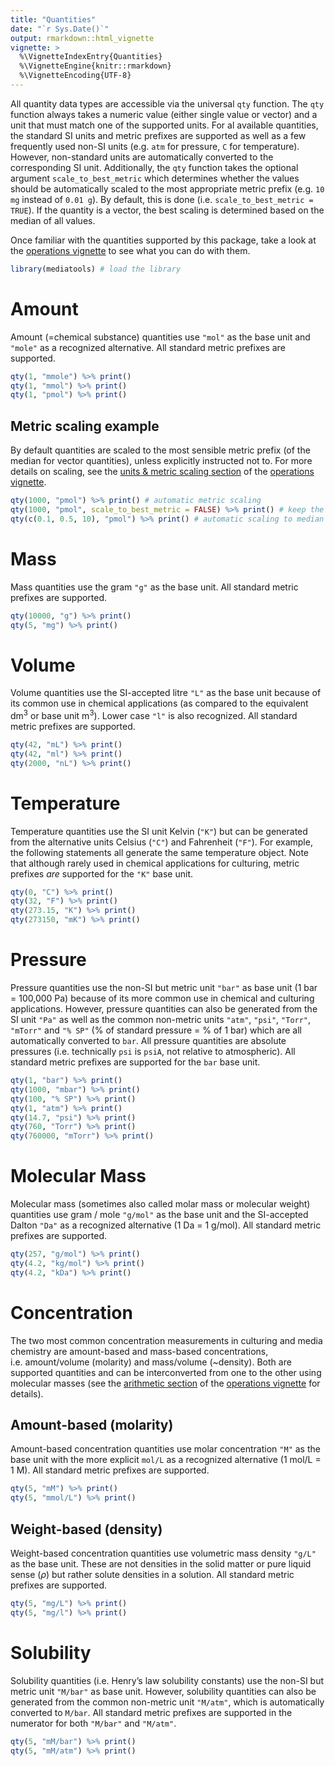 ```yaml
---
title: "Quantities"
date: "`r Sys.Date()`"
output: rmarkdown::html_vignette
vignette: >
  %\VignetteIndexEntry{Quantities}
  %\VignetteEngine{knitr::rmarkdown}
  %\VignetteEncoding{UTF-8}
---
```


All quantity data types are accessible via the universal `qty` function. The `qty` function always takes a numeric value (either single value or vector) and a unit that must match one of the supported units. For al available quantities, the standard SI units and metric prefixes are supported as well as a few frequently used non-SI units (e.g. `atm` for pressure, `C` for temperature). However, non-standard units are automatically converted to the corresponding SI unit. Additionally, the `qty` function takes the optional argument `scale_to_best_metric` which determines whether the values should be automatically scaled to the most appropriate metric prefix (e.g. `10 mg` instead of `0.01 g`). By default, this is done (i.e. `scale_to_best_metric = TRUE`). If the quantity is a vector, the best scaling is determined based on the median of all values.

Once familiar with the quantities supported by this package, take a look at the [operations vignette](operations.html) to see what you can do with them.

```r
library(mediatools) # load the library
```

# Amount

Amount (=chemical substance) quantities use `"mol"` as the base unit and `"mole"` as a recognized alternative. All standard metric prefixes are supported.

```r
qty(1, "mmole") %>% print()
qty(1, "mmol") %>% print()
qty(1, "pmol") %>% print()
```

## Metric scaling example

By default quantities are scaled to the most sensible metric prefix (of the median for vector quantities), unless explicitly instructed not to. For more details on scaling, see the [units & metric scaling section](operations.html#units-metric-scaling) of the [operations vignette](operations.html).

```r
qty(1000, "pmol") %>% print() # automatic metric scaling
qty(1000, "pmol", scale_to_best_metric = FALSE) %>% print() # keep the exact unit
qty(c(0.1, 0.5, 10), "pmol") %>% print() # automatic scaling to median
```

# Mass

Mass quantities use the gram `"g"` as the base unit. All standard metric prefixes are supported.

```r
qty(10000, "g") %>% print()
qty(5, "mg") %>% print()
```

# Volume

Volume quantities use the SI-accepted litre `"L"` as the base unit because of its common use in chemical applications (as compared to the equivalent dm$^3$ or base unit m$^3$). Lower case `"l"` is also recognized. All standard metric prefixes are supported.

```r
qty(42, "mL") %>% print()
qty(42, "ml") %>% print()
qty(2000, "nL") %>% print()
```

# Temperature

Temperature quantities use the SI unit Kelvin (`"K"`) but can be generated from the alternative units Celsius (`"C"`) and Fahrenheit (`"F"`). For example, the following statements all generate the same temperature object. Note that although rarely used in chemical applications for culturing, metric prefixes _are_ supported for the `"K"` base unit.

```r
qty(0, "C") %>% print()
qty(32, "F") %>% print()
qty(273.15, "K") %>% print()
qty(273150, "mK") %>% print()
```

# Pressure

Pressure quantities use the non-SI but metric unit `"bar"` as base unit (1 bar = 100,000 Pa) because of its more common use in chemical and culturing applications. However, pressure quantities can also be generated from the SI unit `"Pa"` as well as the common non-metric units `"atm"`, `"psi"`, `"Torr"`, `"mTorr"` and `"% SP"` (% of standard pressure = % of 1 bar) which are all automatically converted to `bar`. All pressure quantities are absolute pressures (i.e. technically `psi` is `psiA`, not relative to atmospheric). All standard metric prefixes are supported for the `bar` base unit.

```r
qty(1, "bar") %>% print()
qty(1000, "mbar") %>% print()
qty(100, "% SP") %>% print()
qty(1, "atm") %>% print()
qty(14.7, "psi") %>% print()
qty(760, "Torr") %>% print()
qty(760000, "mTorr") %>% print()
```

# Molecular Mass

Molecular mass (sometimes also called molar mass or molecular weight) quantities use gram / mole `"g/mol"` as the base unit and the SI-accepted Dalton `"Da"` as a recognized alternative (1 Da = 1 g/mol). All standard metric prefixes are supported.

```r
qty(257, "g/mol") %>% print()
qty(4.2, "kg/mol") %>% print()
qty(4.2, "kDa") %>% print()
```

# Concentration

The two most common concentration measurements in culturing and media chemistry are amount-based and mass-based concentrations, i.e. amount/volume (molarity) and mass/volume (~density). Both are supported quantities and can be interconverted from one to the other using molecular masses (see the [arithmetic section](operations.html#units-metric-scaling) of the [operations vignette](operations.html) for details).

## Amount-based (molarity)

Amount-based concentration quantities use molar concentration `"M"` as the base unit with the more explicit `mol/L` as a recognized alternative (1 mol/L = 1 M). All standard metric prefixes are supported.

```r
qty(5, "mM") %>% print()
qty(5, "mmol/L") %>% print()
```

## Weight-based (density)

Weight-based concentration quantities use volumetric mass density `"g/L"` as the base unit. These are not densities in the solid matter or pure liquid sense ($\rho$) but rather solute densities in a solution. All standard metric prefixes are supported.

```r
qty(5, "mg/L") %>% print()
qty(5, "mg/l") %>% print()
```

# Solubility

Solubility quantities (i.e. Henry's law solubility constants) use the non-SI but metric unit `"M/bar"` as base unit. However, solubility quantities can also be generated from the common non-metric unit `"M/atm"`, which is automatically converted to `M/bar`. All standard metric prefixes are supported in the numerator for both `"M/bar"` and `"M/atm"`.

```r
qty(5, "mM/bar") %>% print()
qty(5, "mM/atm") %>% print()
```